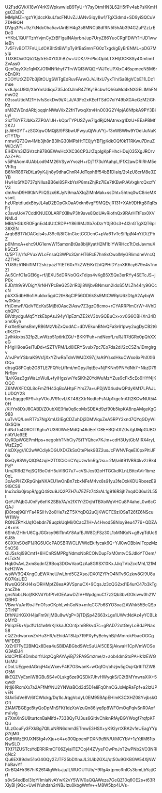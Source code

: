 U2FsdGVkX18wY4rK9WpkwwIeB9TyU+Y7syOtmHN3L62H5fPv4abPsKKmHgsCZoDC
MMpMZ+rgzYKjdccKkuLfacFNUvZJJANvGiqy8w1/TgX3dmd+SD9yiSQCuVZDH9QH
DVgq3Ps+9z7kNdc0ha5avtAriElH4g3s8MNCti8dfRN5I5hAb394GZuPZzLrEDc0
+YKbL1QUFTzhYvjmCyZrBFlgalNAlyrbnJup7UryZ86YuoCRgFDWY1HJD1wwieBh
7v5F/vBOT7FnUjLdOKBltStBW1pTy9fBaSmr/FG0zTxgd/gEyErENML+pDG7MyIp
TUXBOxiGQb2QyfrE50YGDhBZw+UDK/7FrPkcOpbLTXHljOCK8Sy4XmtnnTZvAss0
Qcn0qyXXc1qMXJO1MNfkhyf7TrvWQI3WQi2+WJTeUPXlxC46spmeeN5M6roEnQXt
zDOYUtXZD7b3jBtOUgSWTgEdRuvFArwOJVJifxU7yxTlh/Sa8IgVCbE11LDz1mse
vx8JpcU90l/XIeYmUdiqxZ35JoOJlmR4ZfKy1Bcbw1Qh6aMd4kNXGELIMhFNmwO2
03ssuUticM21HtvfsSokDw9i/XLJi/A3Fe2xKEefTSdO7oiY49bXGAeGzM2iGhKq
sM8ZWEndARbjoqqlnNWaV/ixZ2friTwxqXtrvHnO03G2Y4pjA6NfpkA9PY3Biuy/
2icfT6YF7JbKxZZP0A1JH+kOprTYPUSZyw7lgdRjQNAtrwxg1DzU+EEaPBMf2K7J
jzJitHGYT+zSGXqwOMQj8/9FSbwUFwyuQjWuVYj+f3nWBWlw9YOeIJuNuKdTY17p
nmw/Q73Qw4Mb3jh8nB3IhG30MPbHtTE0jyYBFjgKdkOQf0kT1RKwu7DnuZWiDcWT
EiHDVn3IZGVzch978GEWwHcXXC36CP3JrZqplgKpFHhcHDuj035XgJROrvAzZ+Pc
v5iPdAom4UAbLod94M26VSywYvozH+rDjTf73uYAahpL/FfX2awDRIRhM5eVh1tq
B6NrR867kDtLa9yKJjn8y9dhaChnR4JdTqoh8f54bB1DIalq/2t4zU8crM8e3ZYB
HwHoSfXD737qNIIuaBB6eI8SPkbYs/P8msZhjRz7lEe7tKBwPJAVxgkrcQxcfYV3
dmAvnD9HIKtkNPIiQSzx6KJyN9maAXIqZIMnMak+ssDht+5htnq0wC8rieMXvsmL
hzURptdIudxBbyJL4aD2EOpCkOaA9xkn6vgF9MQEvjR131+XAh9DHtg8I1qRsFrj
c0avsUoV7CddKNUEOLARFtXlIlwP3h9ave8QdUAvRiofnQx9RArHTtFsx0XVNMLd
MBt/HGbXROFgnEd44UtCRDP+Y86l9MJXb7oDzrY0jBGs3+4I2nGTgXQT6pl39XEN
ArqbBBT7kDACqls4sJ39clI/8fCtnGketCGDcnC+pVa6TvTeSiRpjN4nY/DiZPbZ
p6MmoA+ehc9UG1erwW15amxnBtQa8bIjKyatH2M1blYWRHccTtOxlJavmuXkSCz5
Q/5PTi//rfsPVuxWLoFnsaQ3WPx3QmHT6RcE7hn8xCwolMyGRlimdneVncQ4ZTHQ
YU89z51Nhl1IMT2shzpazfYtET60xYkZWEiKrt2dQPHiDYznXK6cy679e4sTnnZl
Au5CnfC1aGEI6g+rf/jEXU5dDRNoOGxTdips4vKgB5X5Qe3erRYy4SETcJS+jP0k
EJD/th9/9VDigY/irNHYPcBeG252rIR0jl8WjbvBNmsm2ldoS5MLZh44ry9GCccN
pbXX5dbH9o1iAuIdxr5gdC2tH8qCIP56OD6kSs9MtCWRpU6zDtgA2AybqWw0Kkte
tfrjCmwF/QdVFEcKsSMjBtOAsc2iAsw7Z3gzO8cmo+rCYARRPlmCrW+4VhDqhQPC
BiVdtydguMq5YzkEbpAsJ94yYlpEzmZE2kV3bvGQBuCx+xv0G6OBHXn34Dxm0Eyh
FxrXe/EsmsBmyRB6MzVbZxQodAC+dDVEkunBNvQFaSr61pwy2ugDyCB2t6dfKZO+
2yihkkxbs32fp2LwWzo51ptlrkZGt/+BKKfPuh+ndNexfLruRJR7dGRx0pQhXXeG
h14gH9oaGeITuDd+tSZTVPM/Ld0lERYSvuIx7pc7Eo7da2di/2cCSZn/iDmglrgv
A1vJPmYSbraK9Vs1jXxYZIwRaTdnVIWJDX97/j/aA9YsxdHkuCWxo6xPhXXI6GQo
dbsgQ8FCqb2G8TLE7FQYeLtRmt/mGpyJIqtEe+NjPKNn9PNYdNh7+NkzD79Nr9pv
1LvKGaz3gsWaLxWuIL+fyiHgz/w/YeSiKh20YdWuMzYZus9cFk5cEo9HYf4jKOQC
Z6MWXFCQL8oFmZfH43qBcAHtpFiYrsZ7a+uPDjW04udwQPdyKM17LPAJLLUDQY2S
be+EqggeRF9+kyVOcJV91cvLtKT48ZXtrNcdtcFsNJp1kgcfnATt2KCwNUt5i40H
/KI/Yn8IXrJ8CABD/ZOubXiE0fia0q6coMxSDEAd9zf90b5kpKA8npAMgeKgG988
uuTvVQ/LevRT7o7NgXmU3IEgCDZuhDj2DMViquZeA5RPY2xnd7QYqGDyWIGkSQIe
hdNdTu4DROTfKghuYU3R0WcEMdQh46dEeTO8E+BQhOfZ0s7gUMpGUBOnlAYUe9EE
CyRDpWGEPmHps+negolrhTNhCiy7StTYQhcv7KJm+cdH3UytGbMIRX4ryLWzE2pO
nIxDXyg//iC2wWCdiykDGUXD/ZkSxOtePIek9BZ2usJcFWNVFqeEI0pxPItiJF0a
l8vQy8SWyQIQ94zqiH2TfXCiOriCYqUzw1mRg/zsu+2M/a6tB1VBR4kv2zBk4PzP
Um//R6d2YejSQ1BoOdH5uVI6G7u7+cVSiJcs92oHTGCkdKLnLBttcAVlr1bmz0qL
3oAoPHZXRpGhjaNXAEU1wOnBn7zbxNFeM4vx8s91yu3feOxkKDURboezE99lGCS6
Inu2uSx0jropR/ggQ49zu9JQ2PZH7u7EZFz74SrAL1g916RSjh7nqdO36ul2L55t
QeYJPAjbGJ0nFy6eflK2SBb7A/n2fX1YrZOrjhtTBXoWqVHCu8P4aheL0w6cCQAJ
jD8roej9QIYFa4RSiHv2o0He7zZT5XYqDQ2uOjKWCTE9zlOSaT26fZ6NScuW11Wy
RQNiZRYkUq1Oebdn78uqzkUqMi/0CacZ1H+A4Hvod58Nloy9eu4776+QDZAJ8+mk
6Shh/ZHhrU6CgJGGrcy96lTtnAY8AufEJW8DjFSz30L1bMNKoN+g8vpTdUcS6J8h
6CXXnSOdP1JRG6UCcPAOSBRWCLIVWldEkifycak6Q+YJl0wOBblwITcpzMz5nO56
QlJSs/ql99Cmt1+8HCnRSMPRgNdmxNbRCOlvDupFxM0mtvCSJdloYTOem/eLTckN
Hqb0vAvL2xm8qdnfZ9Boq3DGwVaoQzAa8G9SX10KxJJiqTVbZcdMhL121MbzH2Ww
wsWV9Q4XngCuEWXheU/wLhrd5CZXseJDX01ZYPrO4NTv6Gzkw8GI9U8u6O7KaUED
NwsQG5fkH4x/ORHMptZ8eaA9VSpnuCX+9CqsJz3cQG2xd1E4urC47b3kTgzncZhe
gnsNabLNoljfKKVdYbfPfvIOEAawDZIV+WpdgnuCf7z2Qb3bvGOkiww3h21VGBHG
VBwrVuArI9oJlFnO1soGKphLwhGoNb+mfqCC7b6SYO3oat2AWhk55BcQSp3TirNF
DfhNUrKGXH4jaFm9/IjMBu8wVgP+3jTDjSp4Z663xLge1UWvtNdAz4yYCBLkoMYD
Pi/IqzEk+VpdfU141wMrKjIkkaJCOntjxmBRkv47c+gRAD72otGeyLoBdJPNax58
cQZ2rdwarxwZvHu3HR/uEhidAT8lJp719PXyFyBehyhB/hMmrokFbaeOGCgWFDEB
XrZr07FyE2BMQx8Dea4uSBlDABGbdSWcSuUAI5CESjAkwaH1CpIVmWOSeG3AtBJ4
iddCPt1E4DmbdrfrUqzQgRAYAyiBj72PA95mzme/z+aob4dmStoPAHk1zEWGUsMU
cDoLUEgyedAGrcjH4qWxevF4K7O3wanK+wOqfOr/ohzjw5gOujrQrItlTtZW8O5M
iikEQZVyEsnlW8GBu5S4v0Lskg6ze9QSDk7JhvHWyqkS/C2tBMYnwraXiX+5qwdr
NtIj61RcmXx7a2AFfMf/NU2YNWaBCd3d5D1eIiFqOhnCGJxMpRaFpf+a2IzUPvEN
SUxi5dVe8V/6fCWlckg/Dq1IcJrqgVcdyL0EM95BApEHImK3CXHZ08YvjbskGGft
ZIAM7BGEgd5tyQoDpMhSFKt1dzXsVzuQn86lyq6p8WFOmOqPqlvSnR0Axfm/IvIg
a7XmXnSU8turtcnBaMifd+7338QyFU3us6GitIvChiknRfAyBGYWogf7rqfpKFQu
ULzGouFy3FXkBg7QILuNRN6dnm3ETmwE3HSX+yK92yrtXRA2vfeUEagYYpj3YjM0
GdHiWzEKUXNSfg4vXju+c4+o30QpocniFDXN9d5N/UiMCYbV+1zYdIM61tsNwSLO
TXf71ZUSTcsYdERRlRmCF06ZyiaITE7Coj44ZVyeFOwPnJnT2wPNb2VO3NRlqNc2
Qu6EX89dm51oG4GQy27JTF25bDXnaJL3Uib2GXJ/qt50u9GKBGW54XjNWhbBavYf
GirBQ4Hr367hIK2614IgWrk+ju/ILWUOUTUb/+9Rg4xtpmoRnlCs3bmLbYajtCrf
s8vS4edBol3IqYi1mIaNvAYwK2vY5WIV0aQQAWeza7GeQZ10q6OE2s+t63RXiyBl
j9Qc+Uwi1Yuhdah2rNBJIzu0kbgWnfv++M8W5bp4UVs=
